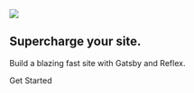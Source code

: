 <Section py="8|12|16|24" color="white">
  <Container>
    <Grid col="1|2" gap="8|12|16" alignItems="center">
      <Image
        src="placeholder.jpg"
        colStart="null|2"
        w="full"
        rounded="lg"
        overflow="hidden"
      />
      <Flexbox
        flexDirection="column"
        alignItems="center|flex-start"
        textAlign="center|left"
      >
        <H1 m="0" fontWeight="extrabold" lineHeight="tight" color="white">
          Supercharge your site.
        </H1>
        <P fontSize="xl|2xl" mt="2">
          Build a blazing fast site with Gatsby and Reflex.
        </P>
        <ButtonLink href="#" variant="primary">
          Get Started
          <Icon name="arrow-right" ml="4" />
        </ButtonLink>
      </Flexbox>
    </Grid>
  </Container>
</Section>
